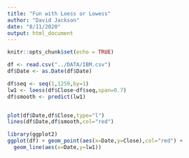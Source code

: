 ```yaml
---
title: "Fun with Loess or Lowess"
author: "David Jackson"
date: "8/11/2020"
output: html_document
---
```


```r
knitr::opts_chunk$set(echo = TRUE)
```

```r
df <- read.csv("../DATA/IBM.csv")
df$Date <- as.Date(df$Date)
```

```r
df$seq <- seq(1,1259,by=1)
lw1 <- loess(df$Close~df$seq,span=0.7)
df$smooth <- predict(lw1) 


plot(df$Date,df$Close,type="l")
lines(df$Date,df$smooth,col="red")
```
```r
library(ggplot2)
ggplot(df) + geom_point(aes(x=Date,y=Close),col="red") +
  geom_line(aes(x=Date,y=lw1))
```

